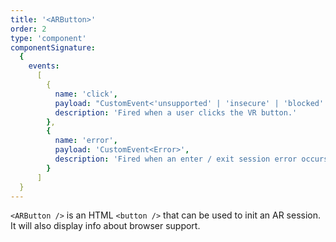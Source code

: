 ```yaml
---
title: '<ARButton>'
order: 2
type: 'component'
componentSignature:
  {
    events:
      [
        {
          name: 'click',
          payload: "CustomEvent<'unsupported' | 'insecure' | 'blocked' | 'supported'>",
          description: 'Fired when a user clicks the VR button.'
        },
        {
          name: 'error',
          payload: 'CustomEvent<Error>',
          description: 'Fired when an enter / exit session error occurs.'
        }
      ]
  }
---
```


`<ARButton />` is an HTML `<button />` that can be used to init an AR session. It will also display info about browser support.
